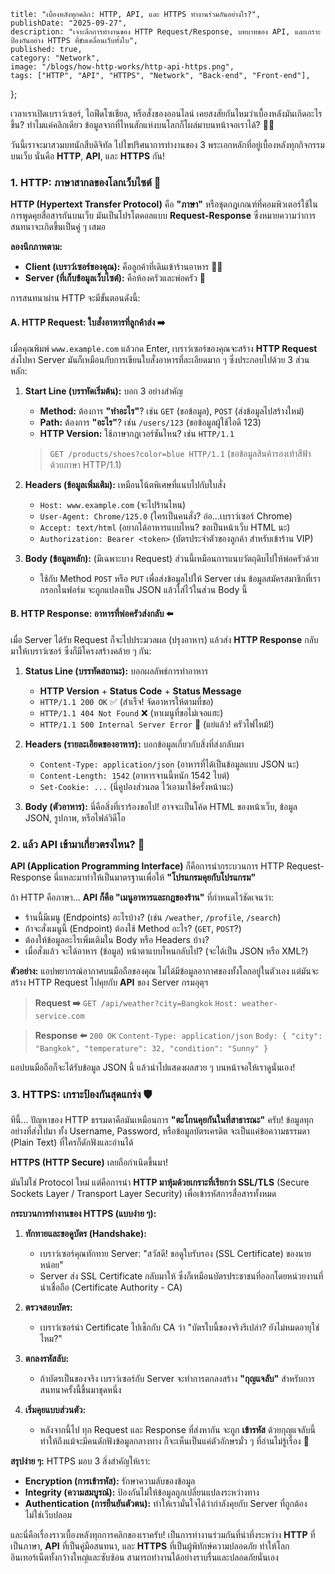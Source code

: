     title: "เบื้องหลังทุกคลิก: HTTP, API, และ HTTPS ทำงานร่วมกันอย่างไร?",
    publishDate: "2025-09-27",
    description: "เจาะลึกการทำงานของ HTTP Request/Response, บทบาทของ API, และเกราะป้องกันอย่าง HTTPS ที่ขับเคลื่อนเว็บทั้งใบ",
    published: true,
    category: "Network",
    image: "/blogs/how-http-works/http-api-https.png",
    tags: ["HTTP", "API", "HTTPS", "Network", "Back-end", "Front-end"],
};

เวลาเราเปิดเบราว์เซอร์, ไถฟีดโซเชียล, หรือสั่งของออนไลน์ เคยสงสัยกันไหมว่าเบื้องหลังมันเกิดอะไรขึ้น? ทำไมแค่คลิกเดียว ข้อมูลจากที่ไหนสักแห่งบนโลกก็โผล่มาบนหน้าจอเราได้? 🧙‍♂️

วันนี้เราจะมาสวมบทนักสืบดิจิทัล ไปไขปริศนาการทำงานของ 3 พระเอกหลักที่อยู่เบื้องหลังทุกกิจกรรมบนเว็บ นั่นคือ **HTTP**, **API**, และ **HTTPS** กัน!

### 1. HTTP: ภาษาสากลของโลกเว็บไซต์ 📜

**HTTP (Hypertext Transfer Protocol)** คือ **"ภาษา"** หรือชุดกฎเกณฑ์ที่คอมพิวเตอร์ใช้ในการพูดคุยสื่อสารกันบนเว็บ มันเป็นโปรโตคอลแบบ **Request-Response** ซึ่งหมายความว่าการสนทนาจะเกิดขึ้นเป็นคู่ ๆ เสมอ

**ลองนึกภาพตาม:**
*   **Client (เบราว์เซอร์ของคุณ):** คือลูกค้าที่เดินเข้าร้านอาหาร 👨‍💻
*   **Server (ที่เก็บข้อมูลเว็บไซต์):** คือห้องครัวและพ่อครัว 🍳

การสนทนาผ่าน HTTP จะมีขั้นตอนดังนี้:

#### **A. HTTP Request: ใบสั่งอาหารที่ลูกค้าส่ง ➡️**

เมื่อคุณพิมพ์ `www.example.com` แล้วกด Enter, เบราว์เซอร์ของคุณจะสร้าง **HTTP Request** ส่งไปหา Server มันก็เหมือนกับการเขียนใบสั่งอาหารที่ละเอียดมาก ๆ ซึ่งประกอบไปด้วย 3 ส่วนหลัก:

1.  **Start Line (บรรทัดเริ่มต้น):** บอก 3 อย่างสำคัญ
    *   **Method:** ต้องการ **"ทำอะไร"**? เช่น `GET` (ขอข้อมูล), `POST` (ส่งข้อมูลไปสร้างใหม่)
    *   **Path:** ต้องการ **"อะไร"**? เช่น `/users/123` (ขอข้อมูลผู้ใช้ไอดี 123)
    *   **HTTP Version:** ใช้ภาษากฎเวอร์ชันไหน? เช่น `HTTP/1.1`

    > `GET /products/shoes?color=blue HTTP/1.1`
    > (ขอข้อมูลสินค้ารองเท้าสีฟ้า ด้วยภาษา HTTP/1.1)

2.  **Headers (ข้อมูลเพิ่มเติม):** เหมือนโน้ตพิเศษที่แนบไปกับใบสั่ง
    *   `Host: www.example.com` (จะไปร้านไหน)
    *   `User-Agent: Chrome/125.0` (ใครเป็นคนสั่ง? อ๋อ...เบราว์เซอร์ Chrome)
    *   `Accept: text/html` (อยากได้อาหารแบบไหน? ขอเป็นหน้าเว็บ HTML นะ)
    *   `Authorization: Bearer <token>` (บัตรประจำตัวของลูกค้า สำหรับเข้าร้าน VIP)

3.  **Body (ข้อมูลหลัก):** (มีเฉพาะบาง Request) ส่วนนี้เหมือนการแนบวัตถุดิบไปให้พ่อครัวด้วย
    *   ใช้กับ Method `POST` หรือ `PUT` เพื่อส่งข้อมูลไปให้ Server เช่น ข้อมูลสมัครสมาชิกที่เรากรอกในฟอร์ม จะถูกแปลงเป็น JSON แล้วใส่ไว้ในส่วน Body นี้

#### **B. HTTP Response: อาหารที่พ่อครัวส่งกลับ ⬅️**

เมื่อ Server ได้รับ Request ก็จะไปประมวลผล (ปรุงอาหาร) แล้วส่ง **HTTP Response** กลับมาให้เบราว์เซอร์ ซึ่งก็มีโครงสร้างคล้าย ๆ กัน:

1.  **Status Line (บรรทัดสถานะ):** บอกผลลัพธ์การทำอาหาร
    *   **HTTP Version** + **Status Code** + **Status Message**
    *   `HTTP/1.1 200 OK` ✅ (สำเร็จ! จัดอาหารให้ตามที่ขอ)
    *   `HTTP/1.1 404 Not Found` ❌ (หาเมนูที่ขอไม่เจอแฮะ)
    *   `HTTP/1.1 500 Internal Server Error` 🤯 (แย่แล้ว! ครัวไฟไหม้!)

2.  **Headers (รายละเอียดของอาหาร):** บอกข้อมูลเกี่ยวกับสิ่งที่ส่งกลับมา
    *   `Content-Type: application/json` (อาหารที่ได้เป็นข้อมูลแบบ JSON นะ)
    *   `Content-Length: 1542` (อาหารจานนี้หนัก 1542 ไบต์)
    *   `Set-Cookie: ...` (นี่คูปองส่วนลด ไว้เอามาใช้ครั้งหน้านะ)

3.  **Body (ตัวอาหาร):** นี่คือสิ่งที่เราร้องขอไป! อาจจะเป็นโค้ด HTML ของหน้าเว็บ, ข้อมูล JSON, รูปภาพ, หรือไฟล์วิดีโอ

### 2. แล้ว API เข้ามาเกี่ยวตรงไหน? 🤖

**API (Application Programming Interface)** ก็คือการนำกระบวนการ HTTP Request-Response นี่แหละมาทำให้เป็นมาตรฐานเพื่อให้ **"โปรแกรมคุยกับโปรแกรม"**

ถ้า HTTP คือภาษา... **API ก็คือ "เมนูอาหารและกฎของร้าน"** ที่กำหนดไว้ชัดเจนว่า:
*   ร้านนี้มีเมนู (Endpoints) อะไรบ้าง? (เช่น `/weather`, `/profile`, `/search`)
*   ถ้าจะสั่งเมนูนี้ (Endpoint) ต้องใช้ Method อะไร? (`GET`, `POST`?)
*   ต้องให้ข้อมูลอะไรเพิ่มเติมใน Body หรือ Headers บ้าง?
*   เมื่อสั่งแล้ว จะได้อาหาร (ข้อมูล) หน้าตาแบบไหนกลับไป? (จะได้เป็น JSON หรือ XML?)

**ตัวอย่าง:** แอปพยากรณ์อากาศบนมือถือของคุณ ไม่ได้มีข้อมูลอากาศของทั้งโลกอยู่ในตัวเอง แต่มันจะสร้าง HTTP Request ไปคุยกับ **API** ของ Server กรมอุตุฯ

> **Request ➡️**
> `GET /api/weather?city=Bangkok`
> `Host: weather-service.com`

> **Response ⬅️**
> `200 OK`
> `Content-Type: application/json`
> `Body: { "city": "Bangkok", "temperature": 32, "condition": "Sunny" }`

แอปบนมือถือก็จะได้รับข้อมูล JSON นี้ แล้วนำไปแสดงผลสวย ๆ บนหน้าจอให้เราดูนั่นเอง!

### 3. HTTPS: เกราะป้องกันสุดแกร่ง 🛡️

ทีนี้... ปัญหาของ HTTP ธรรมดาคือมันเหมือนการ **"ตะโกนคุยกันในที่สาธารณะ"** ครับ! ข้อมูลทุกอย่างที่ส่งไปมา ทั้ง Username, Password, หรือข้อมูลบัตรเครดิต จะเป็นแค่ข้อความธรรมดา (Plain Text) ที่ใครก็ดักฟังและอ่านได้

**HTTPS (HTTP Secure)** เลยถือกำเนิดขึ้นมา!

มันไม่ใช่ Protocol ใหม่ แต่คือการนำ **HTTP มาหุ้มด้วยเกราะที่เรียกว่า SSL/TLS** (Secure Sockets Layer / Transport Layer Security) เพื่อเข้ารหัสการสื่อสารทั้งหมด

**กระบวนการทำงานของ HTTPS (แบบง่าย ๆ):**

1.  **ทักทายและขอดูบัตร (Handshake):**
    *   เบราว์เซอร์คุณทักทาย Server: "สวัสดี! ขอดูใบรับรอง (SSL Certificate) ของนายหน่อย"
    *   Server ส่ง SSL Certificate กลับมาให้ ซึ่งก็เหมือนบัตรประชาชนที่ออกโดยหน่วยงานที่น่าเชื่อถือ (Certificate Authority - CA)

2.  **ตรวจสอบบัตร:**
    *   เบราว์เซอร์นำ Certificate ไปเช็กกับ CA ว่า "บัตรใบนี้ของจริงรึเปล่า? ยังไม่หมดอายุใช่ไหม?"

3.  **ตกลงรหัสลับ:**
    *   ถ้าบัตรเป็นของจริง เบราว์เซอร์กับ Server จะทำการตกลงสร้าง **"กุญแจลับ"** สำหรับการสนทนาครั้งนี้ขึ้นมาชุดหนึ่ง

4.  **เริ่มคุยแบบส่วนตัว:**
    *   หลังจากนี้ไป ทุก Request และ Response ที่ส่งหากัน จะถูก **เข้ารหัส** ด้วยกุญแจลับนี้ ทำให้ถึงแม้จะมีคนดักฟังข้อมูลกลางทาง ก็จะเห็นเป็นแค่ตัวอักษรมั่ว ๆ ที่อ่านไม่รู้เรื่อง 🤫

**สรุปง่าย ๆ:** HTTPS มอบ 3 สิ่งสำคัญให้เรา:
*   **Encryption (การเข้ารหัส):** รักษาความลับของข้อมูล
*   **Integrity (ความสมบูรณ์):** ป้องกันไม่ให้ข้อมูลถูกเปลี่ยนแปลงระหว่างทาง
*   **Authentication (การยืนยันตัวตน):** ทำให้เรามั่นใจได้ว่ากำลังคุยกับ Server ที่ถูกต้อง ไม่ใช่เว็บปลอม

และนี่คือเรื่องราวเบื้องหลังทุกการคลิกของเราครับ! เป็นการทำงานร่วมกันที่น่าทึ่งระหว่าง **HTTP** ที่เป็นภาษา, **API** ที่เป็นคู่มือสนทนา, และ **HTTPS** ที่เป็นผู้พิทักษ์ความปลอดภัย ทำให้โลกอินเทอร์เน็ตทั้งกว้างใหญ่และซับซ้อน สามารถทำงานได้อย่างราบรื่นและปลอดภัยนั่นเอง